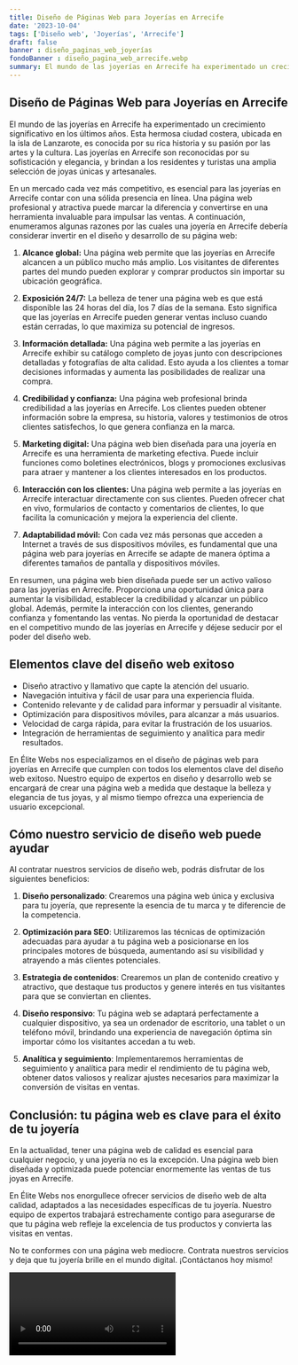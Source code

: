 ```yaml
---
title: Diseño de Páginas Web para Joyerías en Arrecife
date: '2023-10-04'
tags: ['Diseño web', 'Joyerías', 'Arrecife']
draft: false
banner : diseño_paginas_web_joyerías
fondoBanner : diseño_pagina_web_arrecife.webp
summary: El mundo de las joyerías en Arrecife ha experimentado un crecimiento significativo en los últimos años. Esta hermosa ciudad costera, ubicada en la isla de Lanzarote, es conocida por su rica historia y su pasión por las artes y la cultura. Las joyerías en Arrecife son reconocidas por su sofisticación y elegancia, y brindan a los residentes y turistas una amplia selección de joyas únicas y artesanales.
---
```


## Diseño de Páginas Web para Joyerías en Arrecife

El mundo de las joyerías en Arrecife ha experimentado un crecimiento significativo en los últimos años. Esta hermosa ciudad costera, ubicada en la isla de Lanzarote, es conocida por su rica historia y su pasión por las artes y la cultura. Las joyerías en Arrecife son reconocidas por su sofisticación y elegancia, y brindan a los residentes y turistas una amplia selección de joyas únicas y artesanales.

En un mercado cada vez más competitivo, es esencial para las joyerías en Arrecife contar con una sólida presencia en línea. Una página web profesional y atractiva puede marcar la diferencia y convertirse en una herramienta invaluable para impulsar las ventas. A continuación, enumeramos algunas razones por las cuales una joyería en Arrecife debería considerar invertir en el diseño y desarrollo de su página web:

1. **Alcance global:** Una página web permite que las joyerías en Arrecife alcancen a un público mucho más amplio. Los visitantes de diferentes partes del mundo pueden explorar y comprar productos sin importar su ubicación geográfica.

2. **Exposición 24/7:** La belleza de tener una página web es que está disponible las 24 horas del día, los 7 días de la semana. Esto significa que las joyerías en Arrecife pueden generar ventas incluso cuando están cerradas, lo que maximiza su potencial de ingresos.

3. **Información detallada:** Una página web permite a las joyerías en Arrecife exhibir su catálogo completo de joyas junto con descripciones detalladas y fotografías de alta calidad. Esto ayuda a los clientes a tomar decisiones informadas y aumenta las posibilidades de realizar una compra.

4. **Credibilidad y confianza:** Una página web profesional brinda credibilidad a las joyerías en Arrecife. Los clientes pueden obtener información sobre la empresa, su historia, valores y testimonios de otros clientes satisfechos, lo que genera confianza en la marca.

5. **Marketing digital:** Una página web bien diseñada para una joyería en Arrecife es una herramienta de marketing efectiva. Puede incluir funciones como boletines electrónicos, blogs y promociones exclusivas para atraer y mantener a los clientes interesados en los productos.

6. **Interacción con los clientes:** Una página web permite a las joyerías en Arrecife interactuar directamente con sus clientes. Pueden ofrecer chat en vivo, formularios de contacto y comentarios de clientes, lo que facilita la comunicación y mejora la experiencia del cliente.

7. **Adaptabilidad móvil:** Con cada vez más personas que acceden a Internet a través de sus dispositivos móviles, es fundamental que una página web para joyerías en Arrecife se adapte de manera óptima a diferentes tamaños de pantalla y dispositivos móviles.

En resumen, una página web bien diseñada puede ser un activo valioso para las joyerías en Arrecife. Proporciona una oportunidad única para aumentar la visibilidad, establecer la credibilidad y alcanzar un público global. Además, permite la interacción con los clientes, generando confianza y fomentando las ventas. No pierda la oportunidad de destacar en el competitivo mundo de las joyerías en Arrecife y déjese seducir por el poder del diseño web.

<GifSeo />

<Cta />

## Elementos clave del diseño web exitoso

- Diseño atractivo y llamativo que capte la atención del usuario.
- Navegación intuitiva y fácil de usar para una experiencia fluida.
- Contenido relevante y de calidad para informar y persuadir al visitante.
- Optimización para dispositivos móviles, para alcanzar a más usuarios.
- Velocidad de carga rápida, para evitar la frustración de los usuarios.
- Integración de herramientas de seguimiento y analítica para medir resultados.

En Élite Webs nos especializamos en el diseño de páginas web para joyerías en Arrecife que cumplen con todos los elementos clave del diseño web exitoso. Nuestro equipo de expertos en diseño y desarrollo web se encargará de crear una página web a medida que destaque la belleza y elegancia de tus joyas, y al mismo tiempo ofrezca una experiencia de usuario excepcional.

## Cómo nuestro servicio de diseño web puede ayudar

Al contratar nuestros servicios de diseño web, podrás disfrutar de los siguientes beneficios:

1. **Diseño personalizado**: Crearemos una página web única y exclusiva para tu joyería, que represente la esencia de tu marca y te diferencie de la competencia.

2. **Optimización para SEO**: Utilizaremos las técnicas de optimización adecuadas para ayudar a tu página web a posicionarse en los principales motores de búsqueda, aumentando así su visibilidad y atrayendo a más clientes potenciales.

3. **Estrategia de contenidos**: Crearemos un plan de contenido creativo y atractivo, que destaque tus productos y genere interés en tus visitantes para que se conviertan en clientes.

4. **Diseño responsivo**: Tu página web se adaptará perfectamente a cualquier dispositivo, ya sea un ordenador de escritorio, una tablet o un teléfono móvil, brindando una experiencia de navegación óptima sin importar cómo los visitantes accedan a tu web.

5. **Analítica y seguimiento**: Implementaremos herramientas de seguimiento y analítica para medir el rendimiento de tu página web, obtener datos valiosos y realizar ajustes necesarios para maximizar la conversión de visitas en ventas.

## Conclusión: tu página web es clave para el éxito de tu joyería

En la actualidad, tener una página web de calidad es esencial para cualquier negocio, y una joyería no es la excepción. Una página web bien diseñada y optimizada puede potenciar enormemente las ventas de tus joyas en Arrecife.

En Élite Webs nos enorgullece ofrecer servicios de diseño web de alta calidad, adaptados a las necesidades específicas de tu joyería. Nuestro equipo de expertos trabajará estrechamente contigo para asegurarse de que tu página web refleje la excelencia de tus productos y convierta las visitas en ventas.

No te conformes con una página web mediocre. Contrata nuestros servicios y deja que tu joyería brille en el mundo digital. ¡Contáctanos hoy mismo!

<Video />

<CtaBot job='Joyerías' city='Arrecife'/>

<Gmaps query='Arrecife+españa+maps' />